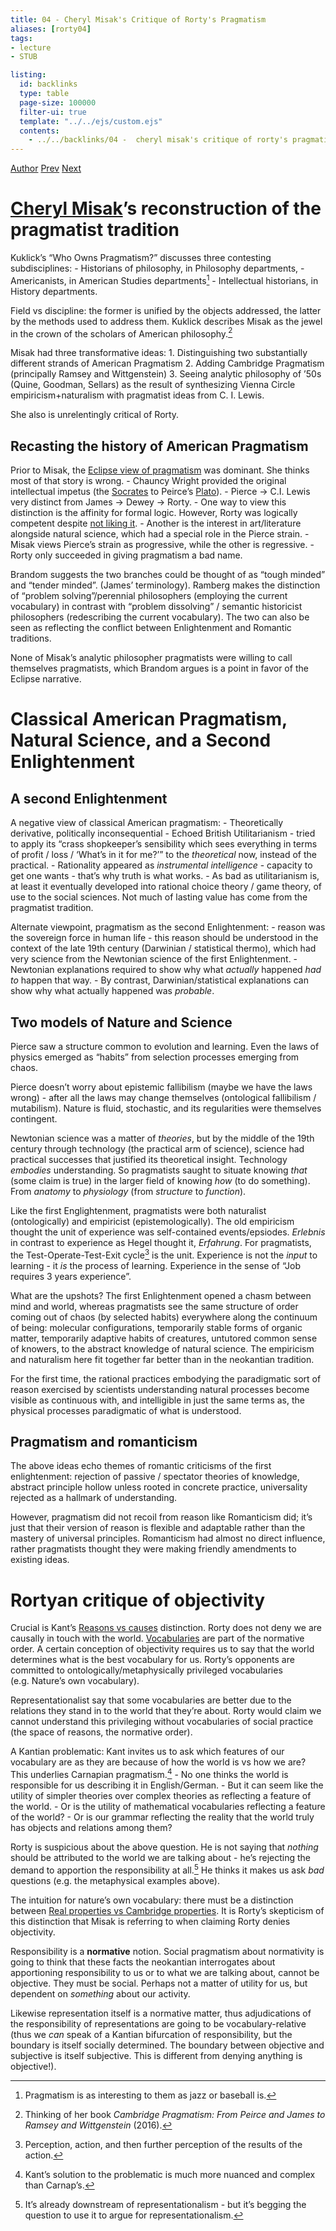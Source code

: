 ```yaml
---
title: 04 - Cheryl Misak's Critique of Rorty's Pragmatism
aliases: [rorty04]
tags:  
- lecture
- STUB

listing:
  id: backlinks
  type: table
  page-size: 100000
  filter-ui: true
  template: "../../ejs/custom.ejs"
  contents:
    - ../../backlinks/04 -  cheryl misak's critique of rorty's pragmatism.yml
---
```


[Author](/docs/phil/Robert Brandom.html) [Prev](/docs/phil/03 - Rorty Finds His Pragmatist Voice.html) [Next](/docs/phil/05 - Rorty's Literary Turn.html)

# [Cheryl Misak](/docs/phil/Cheryl Misak.html)'s reconstruction of the pragmatist tradition

Kuklick's “Who Owns Pragmatism?” discusses three contesting subdisciplines:
-   Historians of philosophy, in Philosophy departments,
-   Americanists, in American Studies departments[^jb]
-   Intellectual historians, in History departments.

[^jb]: Pragmatism is as interesting to them as jazz or baseball is.

 Field vs discipline: the former is unified by the objects addressed, the latter by the methods used to address them.
Kuklick describes Misak as the jewel in the crown of the scholars of American philosophy.[^cp]


[^cp]: Thinking of her book *Cambridge Pragmatism: From Peirce and James to Ramsey and Wittgenstein* (2016).

Misak had three transformative ideas:
 1. Distinguishing two substantially different strands of American Pragmatism
 2. Adding Cambridge Pragmatism (principally Ramsey and Wittgenstein)
 3. Seeing analytic philosophy of '50s (Quine, Goodman, Sellars) as the result of synthesizing Vienna Circle empiricism+naturalism with pragmatist ideas from C. I. Lewis.

She also is unrelentingly critical of Rorty.

## Recasting the history of American Pragmatism


Prior to Misak, the [Eclipse view of pragmatism](/docs/phil/Eclipse view of pragmatism.html) was dominant. She thinks most of that story is wrong.
- Chauncy Wright provided the original intellectual impetus (the [Socrates](/docs/phil/Socrates.html) to Peirce's [Plato](/docs/phil/Plato.html)).
- Pierce -> C.I. Lewis very distinct from James -> Dewey -> Rorty.
	- One way to view this distinction is the affinity for formal logic. However, Rorty was logically competent despite [not liking it](/docs/phil/Richard Rorty.html#Remark (in conversation)).
	- Another is the interest in art/literature alongside natural science, which had a special role in the Pierce strain.
	- Misak views Pierce's strain as progressive, while the other is regressive.
- Rorty only succeeded in giving pragmatism a bad name.

Brandom suggests the two branches could be thought of as "tough minded" and "tender minded". (James' terminology). Ramberg makes the distinction of "problem solving"/perennial philosophers (employing the current vocabulary) in contrast with "problem dissolving" / semantic historicist philosophers (redescribing the current vocabulary). The two can also be seen as reflecting the conflict between Enlightenment and Romantic traditions.

None of Misak's analytic philosopher pragmatists were willing to call themselves pragmatists, which Brandom argues is a point in favor of the Eclipse narrative. 

# Classical American Pragmatism, Natural Science, and a Second Enlightenment
## A second Enlightenment
A negative view of classical American pragmatism:
 - Theoretically derivative, politically inconsequential
 - Echoed British Utilitarianism - tried to apply its "crass shopkeeper's sensibility which sees everything in terms of profit / loss / 'What's in it for me?'" to the *theoretical* now, instead of the practical. 
 - Rationality appeared as *instrumental intelligence* - capacity to get one wants - that's why truth is what works.
 - As bad as utilitarianism is, at least it eventually developed into rational choice theory / game theory, of use to the social sciences. Not much of lasting value has come from the pragmatist tradition.

Alternate viewpoint, pragmatism as the second Enlightenment:
- reason was the sovereign force in human life
- this reason should be understood in the context of the late 19th century (Darwinian / statistical thermo), which had very science from the Newtonian science of the first Enlightenment.
- Newtonian explanations required to show why what *actually* happened *had to* happen that way.
- By contrast, Darwinian/statistical explanations can show why what actually happened was *probable*.

## Two models of Nature and Science

Pierce saw a structure common to evolution and learning. Even the laws of physics emerged as "habits" from selection processes emerging from chaos. 

Pierce doesn't worry about epistemic fallibilism (maybe we have the laws wrong) - after all the laws may change themselves (ontological fallibilism / mutabilism). Nature is fluid, stochastic, and its regularities were themselves contingent.

Newtonian science was a matter of *theories*, but by the middle of the 19th century through technology (the practical arm of science), science had practical successes that justified its theoretical insight. Technology *embodies* understanding. So pragmatists saught to situate knowing *that* (some claim is true) in the larger field of knowing *how* (to do something). From *anatomy* to *physiology* (from *structure* to *function*).

Like the first Englightenment, pragmatists were both naturalist (ontologically) and empiricist (epistemologically). The old empiricism thought the unit of experience was self-contained events/epsiodes. *Erlebnis* in contrast to experience as Hegel thought it, *Erfahrung*. For pragmatists, the Test-Operate-Test-Exit cycle[^tote] is the unit. Experience is not the *input* to learning - it *is* the process of learning. Experience in the sense of "Job requires 3 years experience". 

What are the upshots? The first Enlightenment opened a chasm between mind and world, whereas pragmatists see the same structure of order coming out of chaos (by selected habits) everywhere along the continuum of being: molecular configurations, temporarily stable forms of organic matter, temporarily adaptive habits of creatures, untutored common sense of knowers, to the abstract knowledge of natural science. The empiricism and naturalism here fit together far better than in the neokantian tradition.

For the first time, the rational practices embodying the paradigmatic sort of reason exercised by scientists understanding natural processes become visible as continuous with, and intelligible in just the same terms as, the physical processes paradigmatic of what is understood. 

## Pragmatism and romanticism

The above ideas echo themes of romantic criticisms of the first enlightenment: rejection of passive / spectator theories of knowledge, abstract principle hollow unless rooted in concrete practice, universality rejected as a hallmark of understanding.

However, pragmatism did not recoil from reason like Romanticism did; it's just that their version of reason is flexible and adaptable rather than the mastery of universal principles. Romanticism had almost no direct influence, rather pragmatists thought they were making friendly amendments to existing ideas.


[^tote]: Perception, action, and then further perception of the results of the action.

# Rortyan critique of objectivity

Crucial is Kant's [Reasons vs causes](/docs/phil/Reasons vs causes.html) distinction. Rorty does not deny we are causally in touch with the world. [Vocabularies](/docs/phil/Vocabulary.html) are part of the normative order. A certain conception of objectivity requires us to say that the world determines what is the best vocabulary for us. Rorty's opponents are committed to ontologically/metaphysically privileged vocabularies (e.g. Nature's own vocabulary).

Representationalist say that some vocabularies are better due to the relations they stand in to the world that they're about. Rorty would claim we cannot understand this privileging without vocabularies of social practice (the space of reasons, the normative order).

A Kantian problematic: Kant invites us to ask which features of our vocabulary are as they are because of how the world is vs how we are? This underlies Carnapian pragmatism.[^k]
- No one thinks the world is responsible for us describing it in English/German.
- But it can seem like the utility of simpler theories over complex theories as reflecting a feature of the world.
- Or is the utility of mathematical vocabularies reflecting a feature of the world?
- Or is our grammar reflecting the reality that the world truly has objects and relations among them?

Rorty is suspicious about the above question. He is not saying that *nothing* should be attributed to the world we are talking about - he's rejecting the demand to apportion the responsibility at all.[^beg] He thinks it makes us ask *bad* questions (e.g. the metaphysical examples above).

[^k]: Kant's solution to the problematic is much more nuanced and complex than Carnap's.

[^beg]: It's already downstream of representationalism - but it's begging the question to use it to argue for representationalism.

The intuition for nature's own vocabulary: there must be a distinction between [Real properties vs Cambridge properties](/docs/phil/Real properties vs Cambridge properties.html). It is Rorty's skepticism of this distinction that Misak is referring to when claiming Rorty denies objectivity.

Responsibility is a **normative** notion. Social pragmatism about normativity is going to think that these facts the neokantian interrogates about apportioning responsibility to us or to what we are talking about, cannot be objective. They must be social. Perhaps not a matter of utility for us, but dependent on *something* about our activity.

Likewise representation itself is a normative matter, thus adjudications of the responsibility of representations are going to be vocabulary-relative (thus we *can* speak of a Kantian bifurcation of responsibility, but the boundary is itself socially determined. The boundary between objective and subjective is itself subjective. This is different from denying anything is objective!).



